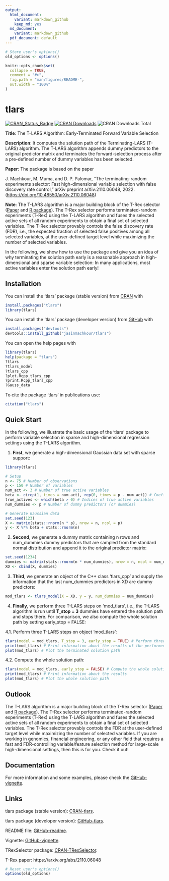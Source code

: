 ```yaml
---
output:
  html_document:
    variant: markdown_github
    keep_md: yes
  md_document:
    variant: markdown_github
  pdf_document: default
---
```


<!-- README.md is generated from README.Rmd. Please edit that file -->

```r
# Store user's options()
old_options <- options()

knitr::opts_chunk$set(
  collapse = TRUE,
  comment = "#>",
  fig.path = "man/figures/README-",
  out.width = "100%"
)
```

# tlars

[![CRAN_Status_Badge](https://www.r-pkg.org/badges/version/tlars)](https://CRAN.R-project.org/package=tlars)
[![CRAN Downloads](https://cranlogs.r-pkg.org/badges/tlars)](https://CRAN.R-project.org/package=tlars)
![CRAN Downloads Total](https://cranlogs.r-pkg.org/badges/grand-total/tlars?color=brightgreen)

**Title**: The T-LARS Algorithm: Early-Terminated Forward Variable Selection

**Description**: It computes the solution path of the Terminating-LARS (T-LARS) algorithm. The T-LARS algorithm appends dummy predictors to the original predictor matrix and terminates the forward-selection process after a pre-defined number of dummy variables has been selected.

**Paper**: The package is based on the paper

J. Machkour, M. Muma, and D. P. Palomar, “The terminating-random experiments selector: Fast high-dimensional variable selection with false discovery rate control,” arXiv preprint arXiv:2110.06048, 2022. (<https://doi.org/10.48550/arXiv.2110.06048>)

**Note**: The T-LARS algorithm is a major building block of the T-Rex selector ([Paper](https://arxiv.org/abs/2110.06048) and [R package](https://CRAN.R-project.org/package=TRexSelector)). The T-Rex selector performs terminated-random experiments (T-Rex) using the T-LARS algorithm and fuses the selected active sets of all random experiments to obtain a final set of selected variables. The T-Rex selector provably controls the false discovery rate (FDR), i.e., the expected fraction of selected false positives among all selected variables, at the user-defined target level while maximizing the number of selected variables.

In the following, we show how to use the package and give you an idea of why terminating the solution path early is a reasonable approach in high-dimensional and sparse variable selection: In many applications, most active variables enter the solution path early!

## Installation
You can install the 'tlars' package (stable version) from [CRAN](https://CRAN.R-project.org/package=tlars) with 

``` r
install.packages("tlars")
library(tlars)
```

You can install the 'tlars' package (developer version) from [GitHub](https://github.com/jasinmachkour/tlars) with 

``` r
install.packages("devtools")
devtools::install_github("jasinmachkour/tlars")
```

You can open the help pages with
```r
library(tlars)
help(package = "tlars")
?tlars
?tlars_model
?tlars_cpp
?plot.Rcpp_tlars_cpp
?print.Rcpp_tlars_cpp
?Gauss_data
```

To cite the package 'tlars' in publications use:
```r
citation("tlars")
```


## Quick Start
In the following, we illustrate the basic usage of the 'tlars' package to perform variable selection in sparse and high-dimensional regression settings using the T-LARS algorithm.

1. **First**, we generate a high-dimensional Gaussian data set with sparse support:

```r
library(tlars)

# Setup
n <- 75 # Number of observations
p <- 150 # Number of variables
num_act <- 3 # Number of true active variables
beta <- c(rep(1, times = num_act), rep(0, times = p - num_act)) # Coefficient vector
true_actives <- which(beta > 0) # Indices of true active variables
num_dummies <- p # Number of dummy predictors (or dummies)

# Generate Gaussian data
set.seed(123)
X <- matrix(stats::rnorm(n * p), nrow = n, ncol = p)
y <- X %*% beta + stats::rnorm(n)
```

2. **Second**, we generate a dummy matrix containing n rows and num_dummies dummy predictors that are sampled from the standard normal distribution and append it to the original predictor matrix:

```r
set.seed(1234)
dummies <- matrix(stats::rnorm(n * num_dummies), nrow = n, ncol = num_dummies)
XD <- cbind(X, dummies)
```

3. **Third**, we generate an object of the C++ class 'tlars_cpp' and supply the information that the last num_dummies predictors in XD are dummy predictors:

```r
mod_tlars <- tlars_model(X = XD, y = y, num_dummies = num_dummies)
```

4. **Finally**, we perform three T-LARS steps on 'mod_tlars', i.e., the T-LARS algorithm is run until **T_stop = 3** dummies have entered the solution path and stops there. For comparison, we also compute the whole solution path by setting early_stop = FALSE:

4.1. Perform three T-LARS steps on object 'mod_tlars':

```r
tlars(model = mod_tlars, T_stop = 3, early_stop = TRUE) # Perform three T-LARS steps on object "mod_tlars"
print(mod_tlars) # Print information about the results of the performed T-LARS steps
plot(mod_tlars) # Plot the terminated solution path
```

4.2. Compute the whole solution path:

```r
tlars(model = mod_tlars, early_stop = FALSE) # Compute the whole solution path
print(mod_tlars) # Print information about the results
plot(mod_tlars) # Plot the whole solution path
```

## Outlook
The T-LARS algorithm is a major building block of the T-Rex selector ([Paper](https://arxiv.org/abs/2110.06048) and [R package](https://CRAN.R-project.org/package=TRexSelector)). The T-Rex selector performs terminated-random experiments (T-Rex) using the T-LARS algorithm and fuses the selected active sets of all random experiments to obtain a final set of selected variables. The T-Rex selector provably controls the FDR at the user-defined target level while maximizing the number of selected variables. If you are working in genomics, financial engineering, or any other field that requires a fast and FDR-controlling variable/feature selection method for large-scale high-dimensional settings, then this is for you. Check it out!

## Documentation
For more information and some examples, please check the
[GitHub-vignette](https://htmlpreview.github.io/?https://github.com/jasinmachkour/tlars/blob/main/vignettes/tlars_variable_selection.html).


## Links
tlars package (stable version): [CRAN-tlars](https://CRAN.R-project.org/package=tlars).

tlars package (developer version): [GitHub-tlars](https://github.com/jasinmachkour/tlars).

README file: [GitHub-readme](https://htmlpreview.github.io/?https://github.com/jasinmachkour/tlars/blob/main/README.html).

Vignette: [GitHub-vignette](https://htmlpreview.github.io/?https://github.com/jasinmachkour/tlars/blob/main/vignettes/tlars_variable_selection.html).

TRexSelector package: [CRAN-TRexSelector](https://CRAN.R-project.org/package=TRexSelector).

T-Rex paper: https://arxiv.org/abs/2110.06048

```r
# Reset user's options()
options(old_options)
```
